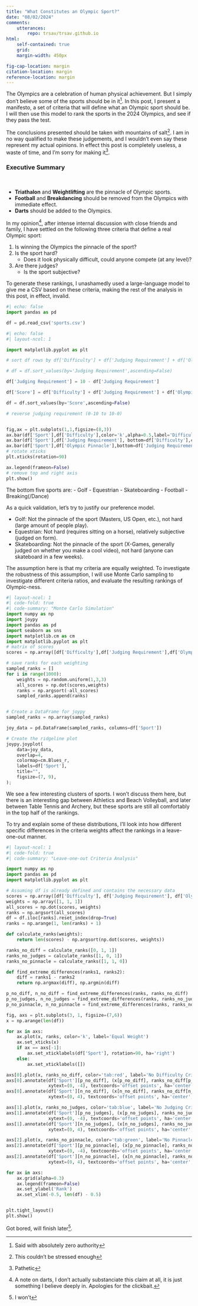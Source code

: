 ```yaml
---
title: "What Constitutes an Olympic Sport?"
date: "08/02/2024"
comments:
    utterances:
        repo: trsav/trsav.github.io
html: 
    self-contained: true
    grid: 
    margin-width: 450px

fig-cap-location: margin
citation-location: margin
reference-location: margin
---
```


The Olympics are a celebration of human physical achievement. But I simply don't believe some of the sports should be in it^[Said with absolutely zero authority]. In this post, I present a manifesto, a set of criteria that will define what an Olympic sport should be. I will then use this model to rank the sports in the 2024 Olympics, and see if they pass the test. 

The conclusions presented should be taken with mountains of salt^[This couldn't be stressed enough]. I am in no way qualified to make these judgements, and I wouldn't even say these represent my actual opinions. In effect this post is completely useless, a waste of time, and I'm sorry for making it^[Pathetic].

:::{.cleanbox}
### Executive Summary

<br>


- **Triathalon** and **Weightlifting** are the pinnacle of Olympic sports.
- **Football** and **Breakdancing** should be removed from the Olympics with immediate effect.
- **Darts** should be added to the Olympics.
:::



In my opinion^[A note on darts, I don't actually substanciate this claim at all, it is just something I believe deeply in. Apologies for the clickbait.], after intense internal discussion with close friends and family, I have settled on the following three criteria that define a real Olympic sport:

1. Is winning the Olympics the pinnacle of the sport?
1. Is the sport hard?
    - Does it look physically difficult, could anyone compete (at any level)?
2. Are there judges?
    - Is the sport subjective?

To generate these rankings, I unashamedly used a large-language model to give me a CSV based on these criteria, making the rest of the analysis in this post, in effect, invalid.

```python
#| echo: false
import pandas as pd 

df = pd.read_csv('sports.csv')
```


```python
#| echo: false
#| layout-ncol: 1

import matplotlib.pyplot as plt 

# sort df rows by df['Difficulty'] + df['Judging Requirement'] + df['Olympic Pinnacle']

# df = df.sort_values(by='Judging Requirement',ascending=False)

df['Judging Requirement'] = 10 - df['Judging Requirement']

df['Score'] = df['Difficulty'] + df['Judging Requirement'] + df['Olympic Pinnacle']

df = df.sort_values(by='Score',ascending=False)

# reverse judging requirement (0-10 to 10-0)


fig,ax = plt.subplots(1,1,figsize=(8,3))
ax.bar(df['Sport'],df['Difficulty'],color='k',alpha=0.5,label='Difficulty')
ax.bar(df['Sport'],df['Judging Requirement'], bottom=df['Difficulty'],color='tab:red',alpha=0.5,label='Objective Judging')
ax.bar(df['Sport'],df['Olympic Pinnacle'],bottom=df['Judging Requirement']+df['Difficulty'],color='tab:blue',alpha=0.5,label='Pinnacle?')
# rotate xticks
plt.xticks(rotation=90)

ax.legend(frameon=False)
# remove top and right axis
plt.show()

```


The bottom five sports are:
- Golf
- Equestrian
- Skateboarding
- Football
- Breaking(/Dance)

As a quick validation, let's try to justify our preference model.

- Golf: Not the pinnacle of the sport (Masters, US Open, etc.), not hard (large amount of people play).
- Equestrian: Not hard (requires sitting on a horse), relatively subjective (judged on form).
- Skateboarding: Not the pinnacle of the sport (X-Games, generally judged on whether you make a cool video), not hard (anyone can skateboard in a few weeks).

The assumption here is that my criteria are equally weighted. To investigate the robustness of this assumption, I will use Monte Carlo sampling to investigate different criteria ratios, and evaluate the resulting rankings of Olympic-ness.


```python
#| layout-ncol: 1
#| code-fold: true
#| code-summary: "Monte Carlo Simulation"
import numpy as np
import joypy
import pandas as pd
import seaborn as sns
import matplotlib.cm as cm
import matplotlib.pyplot as plt
# matrix of scores 
scores = np.array([df['Difficulty'],df['Judging Requirement'],df['Olympic Pinnacle']]).T

# save ranks for each weighting
sampled_ranks = []
for i in range(1000):
    weights = np.random.uniform(1,3,3)
    all_scores = np.dot(scores,weights)
    ranks = np.argsort(-all_scores)
    sampled_ranks.append(ranks)


# Create a DataFrame for joypy
sampled_ranks = np.array(sampled_ranks)

joy_data = pd.DataFrame(sampled_ranks, columns=df['Sport'])

# Create the ridgeline plot
joypy.joyplot(
    data=joy_data,
    overlap=4,
    colormap=cm.Blues_r,
    labels=df['Sport'],
    title="",
    figsize=(7, 9),
);
```

We see a few interesting clusters of sports. I won't discuss them here, but there is an interesting gap between Athletics and Beach Volleyball, and later between Table Tennis and Archery, but these sports are still all comfortably in the top half of the rankings.


To try and explain some of these distributions, I'll look into how different specific differences in the criteria weights affect the rankings in a leave-one-out manner.


```python
#| layout-ncol: 1
#| code-fold: true
#| code-summary: "Leave-one-out Criteria Analysis"

import numpy as np
import pandas as pd
import matplotlib.pyplot as plt

# Assuming df is already defined and contains the necessary data
scores = np.array([df['Difficulty'], df['Judging Requirement'], df['Olympic Pinnacle']]).T
weights = np.array([1, 1, 1])
all_scores = np.dot(scores, weights)
ranks = np.argsort(all_scores)
df = df.iloc[ranks].reset_index(drop=True)
ranks = np.arange(1, len(ranks) + 1)

def calculate_ranks(weights):
    return len(scores) - np.argsort(np.dot(scores, weights))

ranks_no_diff = calculate_ranks([0, 1, 1])
ranks_no_judges = calculate_ranks([1, 0, 1])
ranks_no_pinnacle = calculate_ranks([1, 1, 0])

def find_extreme_differences(ranks1, ranks2):
    diff = ranks1 - ranks2
    return np.argmax(diff), np.argmin(diff)

p_no_diff, n_no_diff = find_extreme_differences(ranks, ranks_no_diff)
p_no_judges, n_no_judges = find_extreme_differences(ranks, ranks_no_judges)
p_no_pinnacle, n_no_pinnacle = find_extreme_differences(ranks, ranks_no_pinnacle)

fig, axs = plt.subplots(3, 1, figsize=(7,6))
x = np.arange(len(df))

for ax in axs:
    ax.plot(x, ranks, color='k', label='Equal Weight')
    ax.set_xticks(x)
    if ax == axs[-1]:
        ax.set_xticklabels(df['Sport'], rotation=90, ha='right')
    else:
        ax.set_xticklabels([])

axs[0].plot(x, ranks_no_diff, color='tab:red', label='No Difficulty Criteria')
axs[0].annotate(df['Sport'][p_no_diff], (x[p_no_diff], ranks_no_diff[p_no_diff]), 
                xytext=(0, -4), textcoords='offset points', ha='center', va='top', color='tab:red')
axs[0].annotate(df['Sport'][n_no_diff], (x[n_no_diff], ranks_no_diff[n_no_diff]), 
                xytext=(0, 4), textcoords='offset points', ha='center', va='bottom', color='tab:red')

axs[1].plot(x, ranks_no_judges, color='tab:blue', label='No Judging Criteria')
axs[1].annotate(df['Sport'][p_no_judges], (x[p_no_judges], ranks_no_judges[p_no_judges]), 
                xytext=(0, -4), textcoords='offset points', ha='center', va='top', color='tab:blue')
axs[1].annotate(df['Sport'][n_no_judges], (x[n_no_judges], ranks_no_judges[n_no_judges]), 
                xytext=(0, 4), textcoords='offset points', ha='center', va='bottom', color='tab:blue')

axs[2].plot(x, ranks_no_pinnacle, color='tab:green', label='No Pinnacle Criteria')
axs[2].annotate(df['Sport'][p_no_pinnacle], (x[p_no_pinnacle], ranks_no_pinnacle[p_no_pinnacle]), 
                xytext=(0, -4), textcoords='offset points', ha='center', va='top', color='tab:green')
axs[2].annotate(df['Sport'][n_no_pinnacle], (x[n_no_pinnacle], ranks_no_pinnacle[n_no_pinnacle]), 
                xytext=(0, 4), textcoords='offset points', ha='center', va='bottom', color='tab:green')

for ax in axs:
    ax.grid(alpha=0.3)
    ax.legend(frameon=False)
    ax.set_ylabel('Rank')
    ax.set_xlim(-0.5, len(df) - 0.5)


plt.tight_layout()
plt.show()


```

Got bored, will finish later^[I won't].